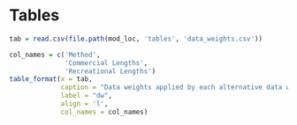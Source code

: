 \clearpage
# Tables

<!-- ======================================================= -->
<!-- ***************    Catches      *********************** --> 
<!-- ======================================================= -->

\input{C:/Assessments/2021/copper_rockfish_2021/write_up/or/tex_tables/Catches_All_Years.tex}

\newpage

<!-- ======================================================= -->
<!-- ***************       Data      *********************** --> 
<!-- ======================================================= -->

\input{C:/Assessments/2021/copper_rockfish_2021/write_up/or/tex_tables/len_at_age_data.tex}

\newpage

\input{C:/Assessments/2021/copper_rockfish_2021/write_up/or/tex_tables/or_samples.tex}

\newpage

\input{C:/Assessments/2021/copper_rockfish_2021/write_up/or/tex_tables/or_age_samples.tex}

\newpage


<!-- ======================================================= -->
<!-- ***************    Biology      *********************** --> 
<!-- ======================================================= -->





<!-- ======================================================= -->
<!-- ***********   Model Parameters     ******************** --> 
<!-- ======================================================= -->



<!-- ======================================================= -->
<!-- ***********       Time Series      ******************** --> 
<!-- ======================================================= -->

\input{C:/Assessments/2021/copper_rockfish_2021/write_up/or/tex_tables/TimeSeries.tex}

\newpage

<!-- ======================================================= -->
<!-- ****************     Sensitivities      *************** --> 
<!-- ======================================================= -->

\input{C:/Assessments/2021/copper_rockfish_2021/write_up/or/tex_tables/sensitivities.tex}

\newpage

```r
tab = read.csv(file.path(mod_loc, 'tables', 'data_weights.csv'))

col_names = c('Method',
			  'Commercial Lengths',
              'Recreational Lengths')
table_format(x = tab,
             caption = "Data weights applied by each alternative data weighting methods.",
             label = "dw",
             align = 'l',
             col_names = col_names)
```

\newpage

<!-- ======================================================= -->
<!-- ********  Reference Points & Management *************** --> 
<!-- ======================================================= -->

\input{C:/Assessments/2021/copper_rockfish_2021/write_up/or/tex_tables/e_ReferencePoints_ES.tex}

\newpage

\input{C:/Assessments/2021/copper_rockfish_2021/write_up/or/tex_tables/g_Projections_ES.tex}

\newpage